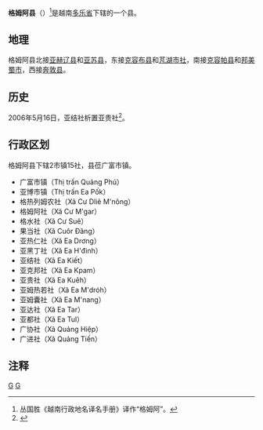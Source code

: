 {{Infobox Settlement
|name                   = 格姆阿县
|settlement_type        = 县
|official_name          = 
|other_name             = 
|native_name            = {{lang|vi|Huyện Cư M'gar}}
|nickname               = 
|motto                  = 
|image_skyline          = 
|imagesize              = 
|image_caption          = 
|image_flag             = 
|flag_size              = 
|image_seal             = 
|seal_size              = 
|image_shield           = 
|shield_size            = 
|image_blank_emblem     = 
|blank_emblem_size      = 
|image_map              = {{Infobox mapframe|frame-width=250|zoom=10}}
|mapsize                = 
|map_caption            = 
|image_map1             = 
|mapsize1               = 
|map_caption1           = 
|pushpin_map            = Vietnam
|pushpin_label_position = bottom
|pushpin_map_caption    = 
|pushpin_map1           = 
|pushpin_label_position1= 
|pushpin_map_caption1   = 
|subdivision_type       = 国家
|subdivision_name       = {{flag|Vietnam}}
|subdivision_type1      = [[越南行政区划|省]]
|subdivision_name1      = [[多乐省|多乐省]]
|subdivision_type2      = 行政区划
|subdivision_name2      = 2市镇15社
|subdivision_type3      = 
|subdivision_name3      = 
|seat_type              = 县莅
|seat                   = {{link-vi|广富市镇|Quảng Phú (thị trấn)}}
|government_type        = 
|leader_title           = 
|leader_name            = 
|leader_title1          = 
|leader_name1           = 
|established_title      = 
|established_date       = 
|area_magnitude         = 
|unit_pref              = 
|area_footnotes         = 
|area_total_km2         = 824.43
|area_land_km2          = 
|area_water_km2         = 
|area_water_percent     = 
|area_urban_km2         = 
|area_metro_km2         = 
|population_as_of       = 2017年
|population_footnotes   = 
|population_note        = 
|population_total       = 173024
|population_density_km2 = auto
|population_metro             = 
|population_density_metro_km2 = 
|population_urban             = 
|population_density_urban_km2 = 
|timezone               = [[越南标准时间|越南标准时间]]
|utc_offset             = +7
|elevation_footnotes    = 
|elevation_m            = 
|coor_type              = 
|coordinates            = 
|postal_code_type       = 
|postal_code            = 
|area_code              = 
|website                = [http://cumgar.daklak.gov.vn 格姆阿县电子信息门户网站]
|footnotes              = 
}}
'''格姆阿县'''（{{vie|v='''Huyện Cư M'gar'''}}）<ref>丛国胜《越南行政地名译名手册》译作“格姆阿”。</ref>是越南[[多乐省|多乐省]]下辖的一个县。

==地理==
格姆阿县北接[[亚赫辽县|亚赫辽县]]和[[亚苏县|亚苏县]]，东接[[克容布县|克容布县]]和[[芃湖市社|芃湖市社]]，南接[[克容帕县|克容帕县]]和[[邦美蜀市|邦美蜀市]]，西接[[奔敦县|奔敦县]]。

==历史==
2006年5月16日，亚结社析置亚贵社<ref>{{Cite web |url=https://thuvienphapluat.vn/van-ban/Bat-dong-san/Nghi-dinh-47-2006-ND-CP-dieu-chinh-dia-gioi-hanh-chinh-thanh-lap-xa-thuoc-huyen-Ea-Sup-Ea-H-Leo-KRong-Buk-Cu-M-Ga-tinh-Dak-Lak-11777.aspx |title=Nghị định 47/2006/NĐ-CP về việc điều chỉnh địa giới hành chính, thành lập xã thuộc các huyện Ea Súp, Ea H'Leo, KRông Búk và Cư M'Ga, tỉnh Đắk Lắk |access-date=2020-04-26 |archive-date=2020-06-12 |archive-url=https://web.archive.org/web/20200612065251/https://thuvienphapluat.vn/van-ban/bat-dong-san/Nghi-dinh-47-2006-ND-CP-dieu-chinh-dia-gioi-hanh-chinh-thanh-lap-xa-thuoc-huyen-Ea-Sup-Ea-H-Leo-KRong-Buk-Cu-M-Ga-tinh-Dak-Lak-11777.aspx |dead-url=no }}</ref>。

==行政区划==
格姆阿县下辖2市镇15社，县莅广富市镇。
*广富市镇（Thị trấn Quảng Phú）
*亚博市镇（Thị trấn Ea Pốk）
*格热列姆农社（Xã Cư Dliê M'nông）
*格姆阿社（Xã Cư M'gar）
*格水社（Xã Cư Suê）
*果当社（Xã Cuôr Đăng）
*亚热仁社（Xã Ea Drơng）
*亚黑丁社（Xã Ea H'đinh）
*亚结社（Xã Ea Kiết）
*亚克邦社（Xã Ea Kpam）
*亚贵社（Xã Ea Kuêh）
*亚姆热若社（Xã Ea M'dróh）
*亚姆囊社（Xã Ea M'nang）
*亚达社（Xã Ea Tar）
*亚都社（Xã Ea Tul）
*广协社（Xã Quảng Hiệp）
*广进社（Xã Quảng Tiến）

==注释==
{{reflist}}

{{多乐省行政区划}}
{{越南西原之县市镇区域划分}}

[[Category:越南县份|G]]
[[Category:多乐省|G]]